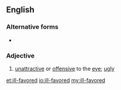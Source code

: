 ==English==

===Alternative forms===
* {{l|en|ill-favoured}}

===Adjective===
{{en-adj}}

# [[unattractive]] or [[offensive]] to the [[eye]]; [[ugly]]

[[et:ill-favored]]
[[io:ill-favored]]
[[my:ill-favored]]